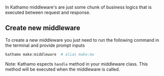 In Kathamo middleware's are just some chunk of business logics that is executed between request and response.

## Create new middleware

To create a new middleware you just need to run the following command in the terminal and provide prompt inputs

```bash
kathamo make:middleware	 # alias make:mw
```

Note: Kathamo espects `handle` method in your middleware class. This method will be executed when the middleware is called.
